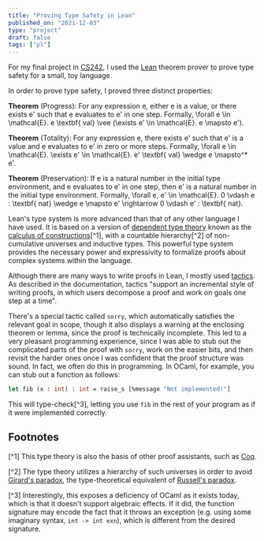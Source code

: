 ```yaml
---
title: "Proving Type Safety in Lean"
published_on: "2021-12-03"
type: "project"
draft: false
tags: ["pl"]
---
```



For my final project in [CS242](https://web.stanford.edu/class/cs242/), I used
the [Lean](https://leanprover.github.io/) theorem prover to prove type safety
for a small, toy language.

In order to prove type safety, I proved three distinct properties:

**Theorem** (Progress): For any expression <IM>e</IM>, either <IM>e</IM> is a value, or there exists <IM>e'</IM> such that <IM>e</IM> evaluates to <IM>e'</IM> in one step. Formally, <IM>\forall e \in \mathcal{E}. e \textbf{ val} \vee (\exists e' \in \mathcal{E}. e \mapsto e')</IM>.

**Theorem** (Totality): For any expression <IM>e</IM>, there exists <IM>e'</IM> such that <IM>e'</IM> is a value and <IM>e</IM> evaluates to <IM>e'</IM> in zero or more steps. Formally, <IM>\forall e \in \mathcal{E}. \exists e' \in \mathcal{E}. e' \textbf{ val} \wedge e \mapsto^* e'</IM>.

**Theorem** (Preservation): If <IM>e</IM> is a natural number in the initial type environment, and <IM>e</IM> evaluates to <IM>e'</IM> in one step, then <IM>e'</IM> is a natural number in the initial type environment. Formally, <IM>\forall e, e' \in \mathcal{E}. 0 \vdash e : \textbf{ nat} \wedge e \mapsto e' \rightarrow 0 \vdash e' : \textbf{ nat}</IM>.

Lean's type system is more advanced than that of any other language I have used.
It is based on a version of [dependent type
theory](https://en.wikipedia.org/wiki/Dependent_type) known as the [calculus of
constructions](https://en.wikipedia.org/wiki/Calculus_of_constructions)[^1],
with a countable hierarchy[^2] of non-cumulative universes and inductive types.
This powerful type system provides the necessary power and expressivity to
formalize proofs about complex systems within the language.

Although there are many ways to write proofs in Lean, I mostly used
[tactics](https://leanprover.github.io/theorem_proving_in_lean/tactics.html). As
described in the documentation, tactics "support an incremental style of writing
proofs, in which users decompose a proof and work on goals one step at a time".

There's a special tactic called `sorry`, which automatically satisfies the
relevant goal in scope, though it also displays a warning at the enclosing
theorem or lemma, since the proof is technically incomplete. This led to a very
pleasant programming experience, since I was able to stub out the complicated
parts of the proof with `sorry`, work on the easier bits, and then revisit the
harder ones once I was confident that the proof structure was sound. In fact, we
often do this in programming. In OCaml, for example, you can stub out a function
as follows:

```ocaml
let fib (x : int) : int = raise_s [%message "Not implemented!"]
```

This will type-check[^3], letting you use `fib` in the rest of your program as
if it were implemented correctly.

## Footnotes
[^1] This type theory is also the basis of other proof assistants, such as
[Coq](https://en.wikipedia.org/wiki/Coq). 

[^2] The type theory utilizes a hierarchy of such universes in order to avoid
[Girard's paradox](https://en.wikipedia.org/wiki/System_U#Girard's_paradox), the
type-theoretical equivalent of [Russell's
paradox](https://en.wikipedia.org/wiki/Russell%27s_paradox).

[^3] Interestingly, this exposes a deficiency of OCaml as it exists today, which
is that it doesn't support algebraic effects. If it did, the function signature
may encode the fact that it throws an exception (e.g. using some imaginary
syntax, `int -> int exn`), which is different from the desired signature.